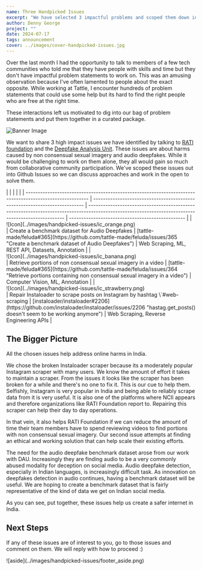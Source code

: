 ```yaml
---
name: Three Handpicked Issues
excerpt: "We have selected 3 impactful problems and scoped them down into doable projects to share with our community."
author: Denny George
project: ""
date: 2024-07-17
tags: announcement
cover: ../images/cover-handpicked-issues.jpg
---
```


Over the last month I had the opportunity to talk to members of a few tech communities who told me that they have people with skills and time but they don't have impactful problem statements to work on. This was an amusing observation because I've often lamented to people about the exact opposite. While working at Tattle, I encounter hundreds of problem statements that could use some help but its hard to find the right people who are free at the right time.

These interactions left us motivated to dig into our bag of problem statements and put them together in a curated package.

![Banner Image](../images/banner-handpicked-issues.jpg)

We want to share 3 high impact issues we have identified by talking to [RATI foundation](https://ratifoundation.org/) and the [Deepfake Analysis Unit](https://www.dau.mcaindia.in/). These issues are about harms caused by non consensual sexual imagery and audio deepfakes. While it would be challenging to work on them alone, they all would gain so much from collaborative community participation. We've scoped these issues out into Github Issues so we can discuss approaches and work in the open to solve them.

<div style={{ overflowX: 'auto' }}>
|                                                                                                          |                                                                            |                                                                                                                                                    |                                                  |
| -------------------------------------------------------------------------------------------------------- | -------------------------------------------------------------------------- | -------------------------------------------------------------------------------------------------------------------------------------------------- | ------------------------------------------------ |
| <div style={{width:"40px"}}> ![Icon](../images/handpicked-issues/ic_orange.png) </div>     | Create a benchmark dataset for Audio Deepfakes                             | [tattle-made/feluda#365](https://github.com/tattle-made/feluda/issues/365 "Create a benchmark dataset of Audio Deepfakes")                         | Web Scraping, ML, REST API, Datasets, Annotation |
| <div style={{width:"40px"}}> ![Icon](../images/handpicked-issues/ic_banana.png) </div>     | Retrieve portions of non consensual sexual imagery in a video              | [tattle-made/feluda#365](https://github.com/tattle-made/feluda/issues/364 "Retrieve portions containing non consensual sexual imagery in a video") | Computer Vision, ML, Annotation                  |
| <div style={{width:"40px"}}> ![Icon](../images/handpicked-issues/ic_strawberry.png) </div> | Repair Instaloader to scrape posts on Instagram by hashtag \`#web-scraping | [instaloader/instaloader#2206](https://github.com/instaloader/instaloader/issues/2206 "hastag.get_posts() doesn't seem to be working anymore")     | Web Scraping, Reverse Engineering APIs           |
</div>

## The Bigger Picture

All the chosen issues help address online harms in India.

We chose the broken Instaloader scraper because its a moderately popular Instagram scraper with many users. We know the amount of effort it takes to maintain a scraper. From the issues it looks like the scraper has been broken for a while and there's no one to fix it. This is our cue to help them. Selfishly, Instagram is very popular in India and being able to reliably scrape data from it is very useful. It is also one of the platforms where NCII appears and therefore organizations like RATI Foundation report to. Repairing this scraper can help their day to day operations.

In that vein, it also helps RATI Foundation if we can reduce the amount of time their team members have to spend reviewing videos to find portions with non consensual sexual imagery. Our second issue attempts at finding an ethical and working solution that can help scale their existing efforts.

The need for the audio deepfake benchmark dataset arose from our work with DAU. Increasingly they are finding audio to be a very commonly abused modality for deception on social media. Audio deepfake detection, especially in Indian languages, is increasingly difficult task. As innovation on deepfakes detection in audio continues, having a benchmark dataset will be useful. We are hoping to create a benchmark dataset that is fairly representative of the kind of data we get on Indian social media.&#x20;

As you can see, put together, these issues help us create a safer internet in India.

## Next Steps

If any of these issues are of interest to you, go to those issues and comment on them. We will reply with how to proceed :)

<div style={{ width: "45%" }}>
  ![aside](../images/handpicked-issues/footer_aside.png)
</div>
